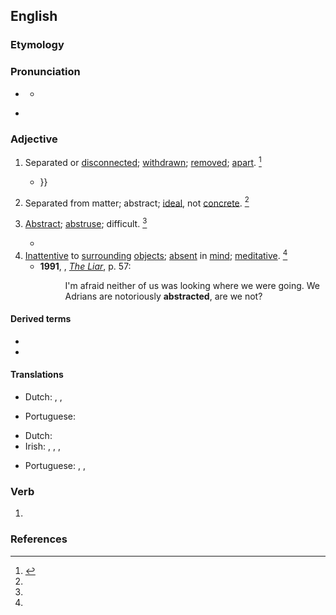 ==English==

===Etymology===
{{suffix|en|abstract|ed}}

===Pronunciation===
* {{a|RP}} {{IPA|en|/əb.ˈstɹæk.tɪd/}}
** {{audio|en|LL-Q1860 (eng)-Vealhurl-abstracted.wav|Audio (UK)}}
* {{a|US}} {{IPA|en|/əb.ˈstɹæk.tɪd/|/æb.ˈstɹæk.tɪd/}}

===Adjective===
{{en-adj}}

# Separated or [[disconnected]]; [[withdrawn]]; [[remove]]d; [[apart]]. {{defdate|First attested in the mid 16<sup>th</sup> century.}}<ref name=SOED>{{R:SOED5|page=10}}</ref>
#* {{RQ:Milton PL|book=8|passage=the evil '''abstracted''' stood<br>From his own evil,{{...}}}}
# {{lb|en|now|rare}} Separated from matter; abstract; [[ideal]], not [[concrete]]. {{defdate|First attested in the early 17<sup>th</sup> century.}}<ref name=SOED/>
# {{lb|en|now|rare}} [[abstract|Abstract]]; [[abstruse]]; difficult. {{defdate|First attested in the early 17<sup>th</sup> century.}}<ref name=SOED/>
#* {{RQ:Swift Tale of a Tub|section=IX|sectionname=A Digression Concerning the Original, the Use and Improvement of Madness in a Commonwealth|pages=169–170|pageref=170|passage=The preſent Argument is the moſt '''abſtracted''' that ever I engaged in, it ſtrains my Faculties to their higheſt Stretch; and I deſire the Reader to attend with utmoſt perpenſity; For, I now proceed to unravel this knotty Point.}}
# [[inattentive|Inattentive]] to [[surround]]ing [[object]]s; [[absent]] in [[mind]]; [[meditative]]. {{defdate|First attested in the early 17<sup>th</sup> century.}}<ref name=SOED/>
#* '''1991''', {{w|Stephen Fry}}, ''[[:w:The Liar (novel)|The Liar]]'', p. 57:
#*: I'm afraid neither of us was looking where we were going. We Adrians are notoriously '''abstracted''', are we not?
#: {{ux|en|...an '''abstracted''' scholar...}}

====Derived terms====
* {{l|en|abstractedly}}
* {{l|en|abstractedness}}

====Translations====
{{trans-top|separated or disconnected}}
* Dutch: {{t+|nl|absent}}, {{t+|nl|afwezig}}, {{t|nl|in gedachten verdiept}}
{{trans-mid}}
* Portuguese: {{t+|pt|abstraído}}
{{trans-bottom}}

{{trans-top|inattentive to surrounding objects}}
* Dutch: {{t+|nl|verstrooid}}
* Irish: {{t|ga|aislingeach}}, {{t|ga|brionglóideach}}, {{t|ga|neamhairdiúil}}, {{t|ga|seachránach}}
{{trans-mid}}
* Portuguese: {{t+|pt|abstraído}}, {{t+|pt|absorto}}, {{t+|pt|distraído}}
{{trans-bottom}}

===Verb===
{{head|en|verb form}}

# {{en-past of|abstract}}

===References===
<references/>